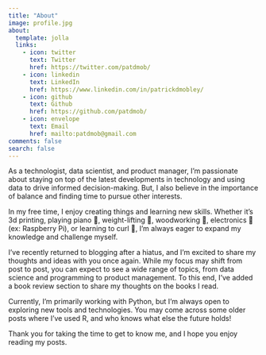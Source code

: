 ```yaml
---
title: "About"
image: profile.jpg
about:
  template: jolla
  links:
    - icon: twitter
      text: Twitter
      href: https://twitter.com/patdmob/
    - icon: linkedin
      text: LinkedIn
      href: https://www.linkedin.com/in/patrickdmobley/
    - icon: github
      text: Github
      href: https://github.com/patdmob/
    - icon: envelope
      text: Email
      href: mailto:patdmob@gmail.com
comments: false
search: false
---
```


As a technologist, data scientist, and product manager, I'm passionate about staying on top of the latest developments in technology and using data to drive informed decision-making. But, I also believe in the importance of balance and finding time to pursue other interests.

In my free time, I enjoy creating things and learning new skills. Whether it's 3d printing, playing piano 🎹, weight-lifting 💪, woodworking 🏡, electronics 🤖 (ex: Raspberry Pi), or learning to curl 🥌, I'm always eager to expand my knowledge and challenge myself. 

I've recently returned to blogging after a hiatus, and I'm excited to share my thoughts and ideas with you once again. While my focus may shift from post to post, you can expect to see a wide range of topics, from data science and programming to product management. To this end, I've added a book review section to share my thoughts on the books I read.

Currently, I'm primarily working with Python, but I'm always open to exploring new tools and technologies. You may come across some older posts where I've used R, and who knows what else the future holds!

Thank you for taking the time to get to know me, and I hope you enjoy reading my posts.
